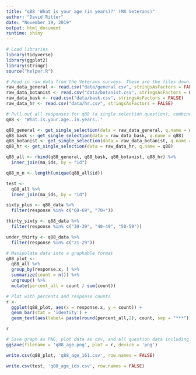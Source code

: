 ```yaml
---
title: "q88 'What is your age (in years)?' (MA Veterans)"
author: "David Ritter"
date: "November 19, 2019"
output: html_document
runtime: shiny
---
```


```r
# Load libraries
library(tidyverse)
library(ggplot2)
library(stringr)
source("helper.R")
```

```r
# Read in raw data from the Veterans surveys. These are the files downloaded from survey monkey saved as a .csv
raw_data_general <- read.csv("data/general.csv", stringsAsFactors = FALSE)
raw_data_botanist <- read.csv("data/botanist.csv", stringsAsFactors = FALSE)
raw_data_bask <- read.csv("data/bask.csv", stringsAsFactors = FALSE)
raw_data_hr <- read.csv("data/hr.csv", stringsAsFactors = FALSE)
```

```r
# Pull out all responses for q88 (a single selection question), combine, then determine 'question n'
q88 <- "What.is.your.age..in.years.."

q88_general <- get_single_selection(data = raw_data_general, q.name = q88)
q88_bask <- get_single_selection(data = raw_data_bask, q.name = q88)
q88_botanist <- get_single_selection(data = raw_data_botanist, q.name = q88)
q88_hr <- get_single_selection(data = raw_data_hr, q.name = q88)

q88_all <- rbind(q88_general, q88_bask, q88_botanist, q88_hr) %>%
  inner_join(ma_ids, by = "id")

q88_m_n <- length(unique(q88_all$id))
```

```r
test <- 
  q88_all %>%
  inner_join(ma_ids, by = "id")
```

```r

sixty_plus <- q88_data %>% 
  filter(response %in% c("60-69", "70+"))

thirty_sixty <- q88_data %>% 
  filter(response %in% c("30-39", "40-49", "50-59"))

under_thirty <- q88_data %>% 
  filter(response %in% c("21-29"))

```

```r
# Manipulate data into a graphable format
q88_plot <-
  q88_all %>%
  group_by(response.x, ) %>%
  summarize(count = n()) %>%
  ungroup() %>%
  mutate(percent_all = count / sum(count))
```

```r
# Plot with percents and response counts
r <- 
  ggplot(q88_plot, aes(x = response.x, y = count)) +
  geom_bar(stat = 'identity') +
  geom_text(aes(label= paste(round(percent_all,2), count, sep = "***")))

r
```

```r
# Save graph as PNG, plot data as csv, and all question data including response IDs as csv (save question n and N at end of plot file as "_x.x")
ggsave(filename = 'q88_age.png', plot = r, device = 'png')

write.csv(q88_plot, 'q88_age_161.csv', row.names = FALSE)

write.csv(test, 'q88_age_ids.csv', row.names = FALSE)
```

